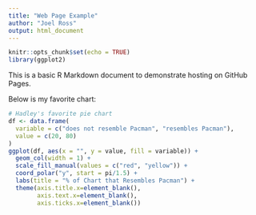 ```yaml
---
title: "Web Page Example"
author: "Joel Ross"
output: html_document
---
```


```r
knitr::opts_chunk$set(echo = TRUE)
library(ggplot2)
```

This is a basic R Markdown document to demonstrate hosting on GitHub Pages.

Below is my favorite chart:

```r
# Hadley's favorite pie chart
df <- data.frame(
  variable = c("does not resemble Pacman", "resembles Pacman"),
  value = c(20, 80)
)
ggplot(df, aes(x = "", y = value, fill = variable)) +
  geom_col(width = 1) +
  scale_fill_manual(values = c("red", "yellow")) +
  coord_polar("y", start = pi/1.5) +
  labs(title = "% of Chart that Resembles Pacman") +
  theme(axis.title.x=element_blank(),
        axis.text.x=element_blank(),
        axis.ticks.x=element_blank())
```